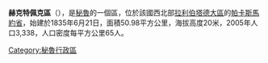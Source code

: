 '''赫克特佩克區'''（{{lang-es|Distrito de Jequetepeque}}），是[[秘魯|秘魯]]的一個區，位於該國西北部[[拉利伯塔德大區|拉利伯塔德大區]]的[[帕卡斯馬約省|帕卡斯馬約省]]，始建於1835年6月21日，面積50.98平方公里，海拔高度20米，2005年人口3,338，人口密度每平方公里65人。

{{coord|7.4167|S|79.5000|W|source:wikidata-and-enwiki-cat-tree_region:PE|display=title}}

{{Peru-geo-stub}}
[[Category:秘魯行政區|Category:秘魯行政區]]